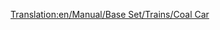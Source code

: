 [[Translation:en/Manual/Base Set/Trains/Coal Car]]
{{en/Trains Carriages new|NormalCost=£1,375 ($2,750)
|NormalWeight=18 / 48 t
|Picture= [[File:en/Coaltruck.png]]
|NormalCapacity=30 tonnes of coal
|MonoCost=£1,375 ($2,750)
|MonoWeight=18 / 53 t
|MonoCapacity=35 tonnes of coal
|MagCost=£1,375 ($2,750)
|MagWeight=18 / 55 t
|MagCapacity=37 tonnes of coal
|Description=[[en/Manual/Base Set/Trains/Coal Car]] can haul [[en/Manual/Base Set/Cargos/Coal]]. This wagon is available in [[en/Manual/Climates#temperate | Temperate]] and [[en/Manual/Climates#sub-arctic | Sub-Arctic]] climates.
}}